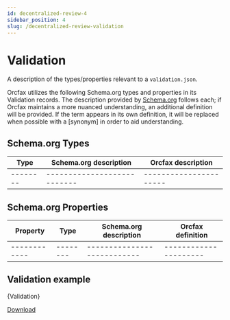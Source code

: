 ```yaml
---
id: decentralized-review-4
sidebar_position: 4
slug: /decentralized-review-validation
---
```



# Validation

A description of the types/properties relevant to a
`validation.json`.

Orcfax utilizes the following Schema.org types and properties in its Validation
records. The description provided by [Schema.org][schema-1]
follows each; if Orcfax maintains a more nuanced understanding, an additional
definition will be provided. If the term appears in its own definition, it will
be replaced when possible with a \[synonym\] in order to aid understanding.

[schema-1]: https://schema.org/

## Schema.org Types

| Type     | Schema.org description     | Orcfax description     |
| -------- | ---------------------------| ---------------------- |
| -------- | ---------------------------| ---------------------- |

## Schema.org Properties

| Property     | Type     | Schema.org description     | Orcfax definition     |
| ------------ | -------- | ---------------------------| --------------------- |
| ------------ | -------- | ---------------------------| --------------------- |

## Validation example

<CodeBlock language="jsx">{Validation}</CodeBlock>

<!-- markdownlint-disable MD013 -->
<a target="_blank" href="/schema/risk-rating/decentralized-review/validation.json" download="validation.json">Download</a>
<!-- markdownlint-enable MD013 -->
